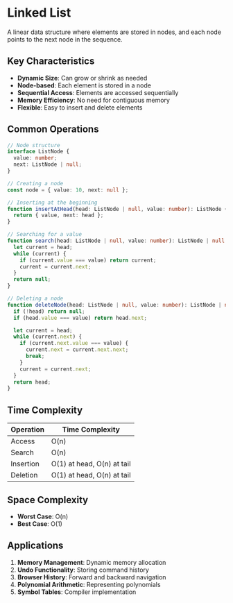 # Linked List

A linear data structure where elements are stored in nodes, and each node points to the next node in the sequence.

## Key Characteristics

- **Dynamic Size**: Can grow or shrink as needed
- **Node-based**: Each element is stored in a node
- **Sequential Access**: Elements are accessed sequentially
- **Memory Efficiency**: No need for contiguous memory
- **Flexible**: Easy to insert and delete elements

## Common Operations

```typescript
// Node structure
interface ListNode {
  value: number;
  next: ListNode | null;
}

// Creating a node
const node = { value: 10, next: null };

// Inserting at the beginning
function insertAtHead(head: ListNode | null, value: number): ListNode {
  return { value, next: head };
}

// Searching for a value
function search(head: ListNode | null, value: number): ListNode | null {
  let current = head;
  while (current) {
    if (current.value === value) return current;
    current = current.next;
  }
  return null;
}

// Deleting a node
function deleteNode(head: ListNode | null, value: number): ListNode | null {
  if (!head) return null;
  if (head.value === value) return head.next;

  let current = head;
  while (current.next) {
    if (current.next.value === value) {
      current.next = current.next.next;
      break;
    }
    current = current.next;
  }
  return head;
}
```

## Time Complexity

| Operation | Time Complexity            |
| --------- | -------------------------- |
| Access    | O(n)                       |
| Search    | O(n)                       |
| Insertion | O(1) at head, O(n) at tail |
| Deletion  | O(1) at head, O(n) at tail |

## Space Complexity

- **Worst Case**: O(n)
- **Best Case**: O(1)

## Applications

1. **Memory Management**: Dynamic memory allocation
2. **Undo Functionality**: Storing command history
3. **Browser History**: Forward and backward navigation
4. **Polynomial Arithmetic**: Representing polynomials
5. **Symbol Tables**: Compiler implementation

<RunningTimeGraph
  label="Standard Access Time"
  complexityType="O(n)"
  maxN={1000}
/>

<RunningTimeGraph
  label="Standard Search Time"
  complexityType="O(n)"
  maxN={1000}
/>

<RunningTimeGraph
  label="Standard Insertion Time"
  complexityType="O(n)"
  maxN={1000}
/>

<RunningTimeGraph
  label="Standard Deletion Time"
  complexityType="O(n)"
  maxN={1000}
/>

<LinkedListVisualizer />
